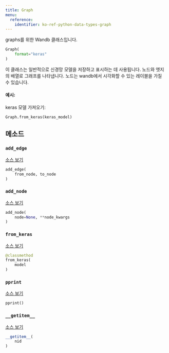 ---
title: Graph
menu:
  reference:
    identifier: ko-ref-python-data-types-graph
---

<Card title="View the source code" href="https://www.github.com/wandb/wandb/tree/637bddf198525810add5804059001b1b319d6ad1/wandb/sdk/data_types/graph.py#L245-L405" icon="github"/>

graphs를 위한 Wandb 클래스입니다.

```python
Graph(
    format="keras"
)
```

이 클래스는 일반적으로 신경망 모델을 저장하고 표시하는 데 사용됩니다. 노드와 엣지의 배열로 그래프를 나타냅니다. 노드는 wandb에서 시각화할 수 있는 레이블을 가질 수 있습니다.

#### 예시:

keras 모델 가져오기:

```
Graph.from_keras(keras_model)
```

## 메소드

### `add_edge`

[소스 보기](https://www.github.com/wandb/wandb/tree/637bddf198525810add5804059001b1b319d6ad1/wandb/sdk/data_types/graph.py#L330-L334)

```python
add_edge(
    from_node, to_node
)
```

### `add_node`

[소스 보기](https://www.github.com/wandb/wandb/tree/637bddf198525810add5804059001b1b319d6ad1/wandb/sdk/data_types/graph.py#L318-L328)

```python
add_node(
    node=None, **node_kwargs
)
```

### `from_keras`

[소스 보기](https://www.github.com/wandb/wandb/tree/637bddf198525810add5804059001b1b319d6ad1/wandb/sdk/data_types/graph.py#L336-L366)

```python
@classmethod
from_keras(
    model
)
```

### `pprint`

[소스 보기](https://www.github.com/wandb/wandb/tree/637bddf198525810add5804059001b1b319d6ad1/wandb/sdk/data_types/graph.py#L312-L316)

```python
pprint()
```

### `__getitem__`

[소스 보기](https://www.github.com/wandb/wandb/tree/637bddf198525810add5804059001b1b319d6ad1/wandb/sdk/data_types/graph.py#L309-L310)

```python
__getitem__(
    nid
)
```